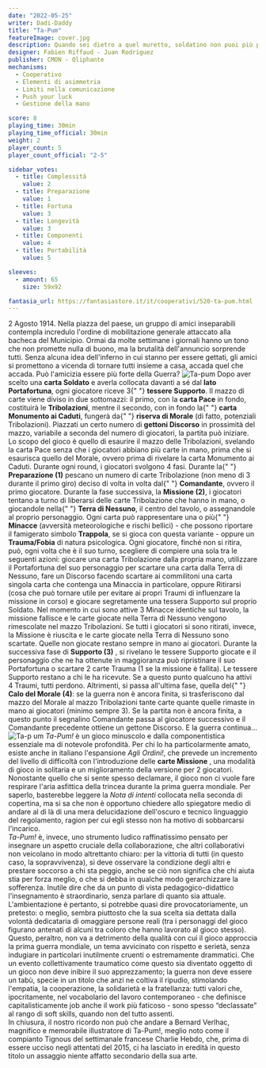 ```yaml
---
date: "2022-05-25"
writer: Dadi-Daddy
title: "Ta-Pum"
featureImage: cover.jpg
description: Quando sei dietro a quel muretto, soldatino non puoi più parlar! Ta pum, ta pum, ta pum, ta pum...
designer: Fabien Riffaud - Juan Rodriguez
publisher: CMON - Oliphante
mechanisms:
  - Cooperativo
  - Elementi di asimmetria
  - Limiti nella comunicazione
  - Push your luck
  - Gestione della mano

score: 8
playing_time: 30min
playing_time_official: 30min
weight: 2
player_count: 5
player_count_official: "2-5"

sidebar_votes:
  - title: Complessità
    value: 2
  - title: Preparazione
    value: 1
  - title: Fortuna
    value: 3
  - title: Longevità
    value: 3
  - title: Componenti
    value: 4
  - title: Portabilità
    value: 5

sleeves:
  - amount: 65
    size: 59x92

fantasia_url: https://fantasiastore.it/it/cooperativi/520-ta-pum.html
---
```


<Setting>
  2 Agosto 1914. Nella piazza del paese, un gruppo di amici inseparabili
  contempla incredulo l'ordine di mobilitazione generale attaccato alla bacheca
  del Municipio. Ormai da molte settimane i giornali hanno un tono che non
  promette nulla di buono, ma la brutalità dell'annuncio sorprende tutti. Senza
  alcuna idea dell'inferno in cui stanno per essere gettati, gli amici si
  promettono a vicenda di tornare tutti insieme a casa, accada quel che accada.
  Può l'amicizia essere più forte della Guerra?
</Setting>

<img src="./game1.jpg" alt="Ta-pum" />

<Rules>
  Dopo aver scelto una <strong>carta Soldato</strong> e averla collocata davanti
  a sé dal <strong>lato Portafortuna</strong>, ogni giocatore riceve 3{" "}
  <strong>tessere Supporto</strong>. Il mazzo di carte viene diviso in due
  sottomazzi: il primo, con la <strong>carta Pace</strong> in fondo, costituirà
  le <strong>Tribolazioni</strong>, mentre il secondo, con in fondo la{" "}
  <strong>carta Monumento ai Caduti</strong>, fungerà da{" "}
  <strong>riserva di Morale</strong> (di fatto, potenziali Tribolazioni).
  Piazzati un certo numero di <strong>gettoni Discorso</strong> in prossimità
  del mazzo, variabile a seconda del numero di giocatori, la partita può
  iniziare.
  <br />
  Lo scopo del gioco è quello di esaurire il mazzo delle Tribolazioni, svelando
  la carta Pace senza che i giocatori abbiano più carte in mano, prima che si
  esaurisca quello del Morale, ovvero prima di rivelare la carta Monumento ai
  Caduti. Durante ogni round, i giocatori svolgono 4 fasi. Durante la{" "}
  <strong>Preparazione (1)</strong> pescano un numero di carte Tribolazione (non
  meno di 3 durante il primo giro) deciso di volta in volta dal{" "}
  <strong>Comandante</strong>, ovvero il primo giocatore. Durante la fase
  successiva, la <strong>Missione (2)</strong>, i giocatori tentano a turno di
  liberarsi delle carte Tribolazione che hanno in mano, o giocandole nella{" "}
  <strong>Terra di Nessuno</strong>, il centro del tavolo, o assegnandole al
  proprio personaggio. Ogni carta può rappresentare una o più{" "}
  <strong>Minacce</strong> (avversità meteorologiche e rischi bellici) - che
  possono riportare il famigerato simbolo <strong>Trappola</strong>, se si gioca
  con questa variante - oppure un <strong>Trauma/Fobia</strong> di natura
  psicologica. Ogni giocatore, finché non si ritira, può, ogni volta che è il
  suo turno, scegliere di compiere una sola tra le seguenti azioni: giocare una
  carta Tribolazione dalla propria mano, utilizzare il Portafortuna del suo
  personaggio per scartare una carta dalla Terra di Nessuno, fare un Discorso
  facendo scartare ai commilitoni una carta singola carta che contenga una
  Minaccia in particolare, oppure Ritirarsi (cosa che può tornare utile per
  evitare ai propri Traumi di influenzare la missione in corso) e giocare
  segretamente una tessera Supporto sul proprio Soldato. Nel momento in cui sono
  attive 3 Minacce identiche sul tavolo, la missione fallisce e le carte giocate
  nella Terra di Nessuno vengono rimescolate nel mazzo Tribolazioni. Se tutti i
  giocatori si sono ritirati, invece, la Missione è riuscita e le carte giocate
  nella Terra di Nessuno sono scartate. Quelle non giocate restano sempre in
  mano ai giocatori. Durante la successiva fase di <strong>Supporto (3)</strong>
  , si rivelano le tessere Supporto giocate e il personaggio che ne ha ottenute
  in maggioranza può ripristinare il suo Portafortuna o scartare 2 carte Trauma
  (1 se la missione è fallita). Le tessere Supporto restano a chi le ha
  ricevute. Se a questo punto qualcuno ha attivi 4 Traumi, tutti perdono.
  Altrimenti, si passa all'ultima fase, quella del{" "}
  <strong>Calo del Morale (4)</strong>: se la guerra non è ancora finita, si
  trasferiscono dal mazzo del Morale al mazzo Tribolazioni tante carte quante
  quelle rimaste in mano ai giocatori (minimo sempre 3). Se la partita non è
  ancora finita, a questo punto il segnalino Comandante passa al giocatore
  successivo e il Comandante precedente ottiene un gettone Discorso. E la guerra
  continua…
</Rules>

<img src="./game2.jpg" alt="Ta-p um" />

<Feedback>
  <em>Ta-Pum!</em> è un gioco minuscolo e dalla componentistica essenziale ma di
  notevole profondità. Per chi lo ha particolarmente amato, esiste anche in
  italiano l'espansione <em>Agli Ordini!</em>, che prevede un incremento del
  livello di difficoltà con l'introduzione delle <strong>carte Missione</strong>
  , una modalità di gioco in solitaria e un miglioramento della versione per 2 giocatori.
  <br />
  Nonostante quello che si sente spesso declamare, il gioco non ci vuole fare respirare
  l'aria asfittica della trincea durante la prima guerra mondiale. Per saperlo, basterebbe
  leggere la <em>Nota di intenti</em> collocata nella seconda di copertina, ma si
  sa che non è opportuno chiedere allo spiegatore medio di andare al di là di una
  mera delucidazione dell'oscuro e tecnico linguaggio del regolamento, ragion per
  cui egli stesso non ha motivo di sobbarcarsi l'incarico.
  <br />
  <em>Ta-Pum!</em> è, invece, uno strumento ludico raffinatissimo pensato per insegnare
  un aspetto cruciale della collaborazione, che altri collaborativi non veicolano
  in modo altrettanto chiaro: per la vittoria di tutti (in questo caso, la sopravvivenza),
  si deve osservare la condizione degli altri e prestare soccorso a chi sta peggio,
  anche se ciò non significa che chi aiuta stia per forza meglio, o che si debba
  in qualche modo gerarchizzare la sofferenza. Inutile dire che da un punto di vista
  pedagogico-didattico l'insegnamento è straordinario, senza parlare di quanto sia
  attuale. L'ambientazione è pertanto, si potrebbe quasi dire provocatoriamente,
  un pretesto: o meglio, sembra piuttosto che la sua scelta sia dettata dalla volontà
  dedicataria di omaggiare persone reali (tra i personaggi del gioco figurano antenati
  di alcuni tra coloro che hanno lavorato al gioco stesso). Questo, peraltro, non
  va a detrimento della qualità con cui il gioco approccia la prima guerra mondiale,
  un tema avvicinato con rispetto e serietà, senza indugiare in particolari inutilmente
  cruenti o estremamente drammatici. Che un evento collettivamente traumatico come
  questo sia diventato oggetto di un gioco non deve inibire il suo apprezzamento;
  la guerra non deve essere un tabù, specie in un titolo che anzi ne coltiva il ripudio,
  stimolando l'empatia, la cooperazione, la solidarietà e la fratellanza: tutti valori
  che, ipocritamente, nel vocabolario del lavoro contemporaneo - che definisce capitalisticamente
  job anche il work più faticoso - sono spesso “declassate” al rango di soft skills,
  quando non del tutto assenti.
  <br />
  In chiusura, il nostro ricordo non può che andare a Bernard Verlhac, magnifico
  e memorabile illustratore di Ta-Pum!, meglio noto come il compianto Tignous del
  settimanale francese Charlie Hebdo, che, prima di essere ucciso negli attentati
  del 2015, ci ha lasciato in eredità in questo titolo un assaggio niente affatto
  secondario della sua arte.
</Feedback>
